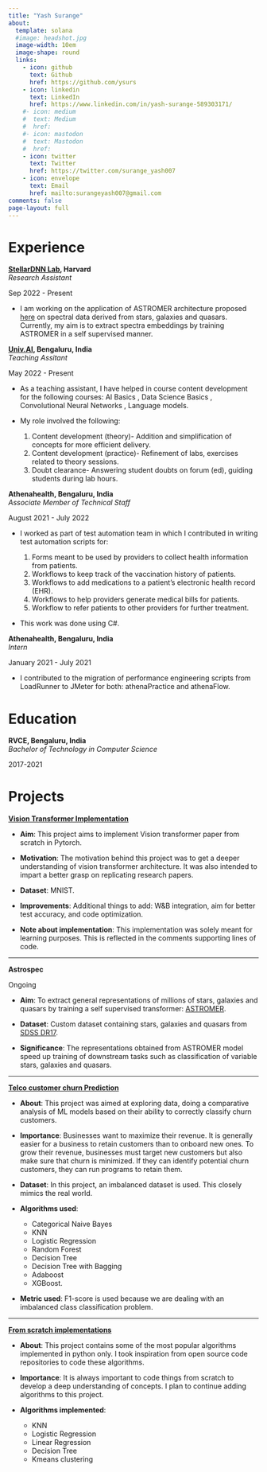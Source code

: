```yaml
---
title: "Yash Surange"
about:
  template: solana
  #image: headshot.jpg
  image-width: 10em
  image-shape: round
  links:
    - icon: github
      text: Github
      href: https://github.com/ysurs
    - icon: linkedin
      text: LinkedIn
      href: https://www.linkedin.com/in/yash-surange-589303171/
    #- icon: medium
    #  text: Medium
    #  href: 
    #- icon: mastodon
    #  text: Mastodon
    #  href: 
    - icon: twitter
      text: Twitter
      href: https://twitter.com/surange_yash007
    - icon: envelope
      text: Email
      href: mailto:surangeyash007@gmail.com
comments: false
page-layout: full
---
```


::::{.panel-tabset}

# Experience

::: {.d-flex .justify-content-between}
::: {}
**[StellarDNN Lab](https://www.stellardnn.org/), Harvard**  
*Research Assistant*
:::
::: {.text-end}
Sep 2022 - Present
:::
:::
- I am working on the application of ASTROMER architecture proposed [here](https://arxiv.org/pdf/2205.01677.pdf) on spectral data derived from stars, galaxies and quasars. Currently, my aim is to extract spectra embeddings by training ASTROMER in a self supervised manner.


::: {.d-flex .justify-content-between}
::: {}
**[Univ.AI](https://www.univ.ai/), Bengaluru, India**  
*Teaching Assitant*
:::
::: {.text-end}
May 2022 - Present
:::
:::
- As a teaching assistant, I have helped in course content development for the following courses: AI Basics , Data Science Basics , Convolutional Neural Networks , Language models. 

- My role involved the following:
  1. Content development (theory)- Addition and simplification of concepts for more efficient delivery.
  2. Content development (practice)- Refinement of labs, exercises related to theory sessions.
  3. Doubt clearance- Answering student doubts on forum (ed), guiding students during lab hours.


::: {.d-flex .justify-content-between}
::: {}
**Athenahealth, Bengaluru, India**  
*Associate Member of Technical Staff*
:::
::: {.text-end}
August 2021 - July 2022
:::
:::
- I worked as part of test automation team in which I contributed in writing test automation scripts for:

  1. Forms meant to be used by providers to collect health information from patients. 
  2. Workflows to keep track of the vaccination history of patients.
  2. Workflows to add medications to a patient's electronic health record (EHR).
  3. Workflows to help providers generate medical bills for patients.
  4. Workflow to refer patients to other providers for further treatment.
- This work was done using C#.

::: {.d-flex .justify-content-between}
::: {}
**Athenahealth, Bengaluru, India**  
*Intern*
:::
::: {.text-end}
January 2021 - July 2021
:::
:::
- I contributed to the migration of performance engineering scripts from LoadRunner to JMeter for both: athenaPractice and athenaFlow.


# Education


::: {.d-flex .justify-content-between}
::: {}
**RVCE, Bengaluru, India**  
*Bachelor of Technology in Computer Science*
:::
::: {.text-end}
2017-2021
:::
:::


# Projects

::: {.d-flex .justify-content-between}
::: {}
**[Vision Transformer Implementation](https://github.com/ysurs/Vit)**  
:::
::: {.text-end}
:::
:::
  - **Aim**: This project aims to implement Vision transformer paper from scratch in Pytorch.

  - **Motivation**: The motivation behind this project was to get a deeper understanding of vision transformer architecture. It was also intended to impart a better grasp on replicating research papers.

  - **Dataset**: MNIST. 

  - **Improvements**: Additional things to add: W&B integration, aim for better test accuracy, and code optimization.

  - **Note about implementation**: This implementation was solely meant for learning purposes. This is reflected in the comments supporting lines of code.

****************************************************************

::: {.d-flex .justify-content-between}
::: {}
**Astrospec**  
:::
::: {.text-end}
Ongoing
:::
:::
  - **Aim**: To extract general representations of millions of stars, galaxies and quasars by training a self supervised transformer: [ASTROMER](https://arxiv.org/pdf/2205.01677.pdf).

  - **Dataset**: Custom dataset containing stars, galaxies and quasars from [SDSS DR17](https://www.sdss4.org/dr17/). 

  - **Significance**: The representations obtained from ASTROMER model speed up training of downstream tasks such as classification of variable stars, galaxies and quasars.


****************************************************************

::: {.d-flex .justify-content-between}
::: {}
**[Telco customer churn Prediction](https://github.com/ysurs/Telco-Churn-prediction)**  
:::
::: {.text-end}
:::
:::
  - **About**: This project was aimed at exploring data, doing a comparative analysis of ML models based on their ability to correctly classify churn customers. 

  - **Importance**: Businesses want to maximize their revenue. It is generally easier for a business to retain customers than to onboard new ones. To grow their revenue, businesses must target new customers but also make sure that churn is minimized. If they can identify potential churn customers, they can run programs to retain them.

  - **Dataset**: In this project, an imbalanced dataset is used. This closely mimics the real world.

  - **Algorithms used**: 
    - Categorical Naive Bayes 
    - KNN
    - Logistic Regression
    - Random Forest
    - Decision Tree
    - Decision Tree with Bagging
    - Adaboost
    - XGBoost.
  
  - **Metric used**: F1-score is used because we are dealing with an imbalanced class classification problem.

****************************************************************

::: {.d-flex .justify-content-between}
::: {}
**[From scratch implementations](https://github.com/ysurs/From_scratch_implementations)**  
:::
::: {.text-end}
:::
:::
  - **About**: This project contains some of the most popular algorithms implemented in python only. I took inspiration from open source code repositories to code these algorithms. 

  - **Importance**: It is always important to code things from scratch to develop a deep understanding of concepts. I plan to continue adding algorithms to this project.

  - **Algorithms implemented**: 
    - KNN
    - Logistic Regression
    - Linear Regression
    - Decision Tree
    - Kmeans clustering
  
::::